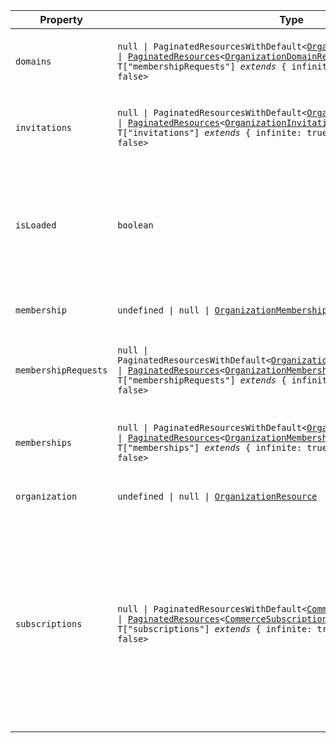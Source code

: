 | Property                                             | Type                                                                                                                                                                                                                                                                                                                                                                                                   | Description                                                                                                                                                                                                    |
| ---------------------------------------------------- | ------------------------------------------------------------------------------------------------------------------------------------------------------------------------------------------------------------------------------------------------------------------------------------------------------------------------------------------------------------------------------------------------------ | -------------------------------------------------------------------------------------------------------------------------------------------------------------------------------------------------------------- |
| <a id="domains"></a> `domains`                       | <code>null \| PaginatedResourcesWithDefault\<[OrganizationDomainResource](/docs/references/javascript/types/organization-domain)\> \| [PaginatedResources](#paginated-resources)\<[OrganizationDomainResource](/docs/references/javascript/types/organization-domain), T\["membershipRequests"\] _extends_ \{ infinite: true; \} ? true : false\></code>                                               | Includes a paginated list of the organization's domains.                                                                                                                                                       |
| <a id="invitations"></a> `invitations`               | <code>null \| PaginatedResourcesWithDefault\<[OrganizationInvitationResource](/docs/references/javascript/types/organization-invitation)\> \| [PaginatedResources](#paginated-resources)\<[OrganizationInvitationResource](/docs/references/javascript/types/organization-invitation), T\["invitations"\] _extends_ \{ infinite: true; \} ? true : false\></code>                                      | Includes a paginated list of the organization's invitations.                                                                                                                                                   |
| <a id="isloaded"></a> `isLoaded`                     | `boolean`                                                                                                                                                                                                                                                                                                                                                                                              | A boolean that indicates whether Clerk has completed initialization. Initially `false`, becomes `true` once Clerk loads.                                                                                       |
| <a id="membership"></a> `membership`                 | <code>undefined \| null \| [OrganizationMembershipResource](/docs/references/javascript/types/organization-membership)</code>                                                                                                                                                                                                                                                                          | The current organization membership.                                                                                                                                                                           |
| <a id="membershiprequests"></a> `membershipRequests` | <code>null \| PaginatedResourcesWithDefault\<[OrganizationMembershipRequestResource](/docs/references/javascript/types/organization-membership-request)\> \| [PaginatedResources](#paginated-resources)\<[OrganizationMembershipRequestResource](/docs/references/javascript/types/organization-membership-request), T\["membershipRequests"\] _extends_ \{ infinite: true; \} ? true : false\></code> | Includes a paginated list of the organization's membership requests.                                                                                                                                           |
| <a id="memberships"></a> `memberships`               | <code>null \| PaginatedResourcesWithDefault\<[OrganizationMembershipResource](/docs/references/javascript/types/organization-membership)\> \| [PaginatedResources](#paginated-resources)\<[OrganizationMembershipResource](/docs/references/javascript/types/organization-membership), T\["memberships"\] _extends_ \{ infinite: true; \} ? true : false\></code>                                      | Includes a paginated list of the organization's memberships.                                                                                                                                                   |
| <a id="organization"></a> `organization`             | <code>undefined \| null \| [OrganizationResource](/docs/references/javascript/organization)</code>                                                                                                                                                                                                                                                                                                     | The currently active organization.                                                                                                                                                                             |
| <a id="subscriptions"></a> `subscriptions`           | <code>null \| PaginatedResourcesWithDefault\<[CommerceSubscriptionResource](../types/commerce-subscription-resource.mdx)\> \| [PaginatedResources](#paginated-resources)\<[CommerceSubscriptionResource](../types/commerce-subscription-resource.mdx), T\["subscriptions"\] _extends_ \{ infinite: true; \} ? true : false\></code>                                                                    | **`Experimental`** This is an experimental API for the Billing feature that is available under a public beta, and the API is subject to change. Includes a paginated list of the organization's subscriptions. |
